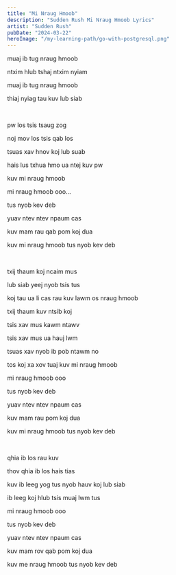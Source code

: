 ```yaml
---
title: "Mi Nraug Hmoob"
description: "Sudden Rush Mi Nraug Hmoob Lyrics"
artist: "Sudden Rush"
pubDate: "2024-03-22"
heroImage: "/my-learning-path/go-with-postgresql.png"
---
```


muaj ib tug nraug hmoob

ntxim hlub tshaj ntxim nyiam

muaj ib tug nraug hmoob

thiaj nyiag tau kuv lub siab

<br />

pw los tsis tsaug zog

noj mov los tsis qab los

tsuas xav hnov koj lub suab

hais lus txhua hmo ua ntej kuv pw

kuv mi nraug hmoob

mi nraug hmoob ooo...

tus nyob kev deb

yuav ntev ntev npaum cas

kuv mam rau qab pom koj dua

kuv mi nraug hmoob tus nyob kev deb

<br />

txij thaum koj ncaim mus

lub siab yeej nyob tsis tus

koj tau ua li cas rau kuv lawm os nraug hmoob

txij thaum kuv ntsib koj

tsis xav mus kawm ntawv

tsis xav mus ua hauj lwm

tsuas xav nyob ib pob ntawm no

tos koj xa xov tuaj kuv mi nraug hmoob

mi nraug hmoob ooo

tus nyob kev deb

yuav ntev ntev npaum cas

kuv mam rau pom koj dua

kuv mi nraug hmoob tus nyob kev deb

<br />

qhia ib los rau kuv

thov qhia ib los hais tias

kuv ib leeg yog tus nyob hauv koj lub siab

ib leeg koj hlub tsis muaj lwm tus

mi nraug hmoob ooo

tus nyob kev deb

yuav ntev ntev npaum cas

kuv mam rov qab pom koj dua

kuv me nraug hmoob tus nyob kev deb
